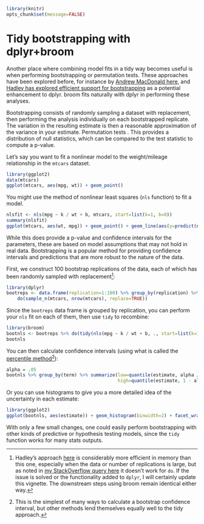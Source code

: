<!--
%\VignetteBuilder{knitr::knitr}
%\VignetteEngine{knitr::knitr}
%\VignetteIndexEntry{Tidy bootstrapping with dplyr+broom}
-->

```r
library(knitr)
opts_chunk$set(message=FALSE)
```

Tidy bootstrapping with dplyr+broom
===================================

Another place where combining model fits in a tidy way becomes useful is when performing bootstrapping or permutation tests. These approaches have been explored before, for instance by [Andrew MacDonald here](http://rstudio-pubs-static.s3.amazonaws.com/19698_a4c472606e3c43e4b94720506e49bb7b.html), and [Hadley has explored efficient support for bootstrapping](https://github.com/hadley/dplyr/issues/269) as a potential enhancement to dplyr. broom fits naturally with dplyr in performing these analyses.

Bootstrapping consists of randomly sampling a dataset with replacement, then performing the analysis individually on each bootstrapped replicate. The variation in the resulting estimate is then a reasonable approximation of the variance in your estimate. Permutation tests . This provides a distribution of null statistics, which can be compared to the test statistic to compute a p-value.

Let's say you want to fit a nonlinear model to the weight/mileage relationship in the `mtcars` dataset.

```r
library(ggplot2)
data(mtcars)
ggplot(mtcars, aes(mpg, wt)) + geom_point()
```

You might use the method of nonlinear least squares (`nls` function) to fit a model.

```r
nlsfit <- nls(mpg ~ k / wt + b, mtcars, start=list(k=1, b=0))
summary(nlsfit)
ggplot(mtcars, aes(wt, mpg)) + geom_point() + geom_line(aes(y=predict(nlsfit)))
```

While this does provide a p-value and confidence intervals for the parameters, these are based on model assumptions that may not hold in real data. Bootstrapping is a popular method for providing confidence intervals and predictions that are more robust to the nature of the data.

First, we construct 100 bootstrap replications of the data, each of which has been randomly sampled with replacement[^efficiency]:

```r
library(dplyr)
bootreps <- data.frame(replication=1:100) %>% group_by(replication) %>%
    do(sample_n(mtcars, nrow(mtcars), replace=TRUE))
```

Since the `bootreps` data frame is grouped by replication, you can perform your `nls` fit on each of them, then use `tidy` to recombine:

```r
library(broom)
bootnls <- bootreps %>% do(tidy(nls(mpg ~ k / wt + b, ., start=list(k=1, b=0))))
bootnls
```

You can then calculate confidence intervals (using what is called the [percentile method](http://www.uvm.edu/~dhowell/StatPages/Resampling/BootstMeans/bootstrapping_means.html)[^percentile]):

```r
alpha = .05
bootnls %>% group_by(term) %>% summarize(low=quantile(estimate, alpha / 2),
                                         high=quantile(estimate, 1 - alpha / 2))
```

Or you can use histograms to give you a more detailed idea of the uncertainty in each estimate:

```r
library(ggplot2)
ggplot(bootnls, aes(estimate)) + geom_histogram(binwidth=2) + facet_wrap(~ term, scales="free")
```

With only a few small changes, one could easily perform bootstrapping with other kinds of predictive or hypothesis testing models, since the `tidy` function works for many stats outputs.

[^efficiency]: Hadley's approach [here](https://github.com/hadley/dplyr/issues/269) is considerably more efficient in memory than this one, especially when the data or number of replications is large, but as noted in [my StackOverflow query here](http://stackoverflow.com/questions/25793383/using-dplyrs-do-to-perform-bootstrap-replications) it doesn't work for `do`. If the issue is solved or the functionality added to `dplyr`, I will certainly update this vignette. The downstream steps using broom remain identical either way.
[^percentile]: This is the simplest of many ways to calculate a bootstrap confidence interval, but other methods lend themselves equally well to the tidy approach.